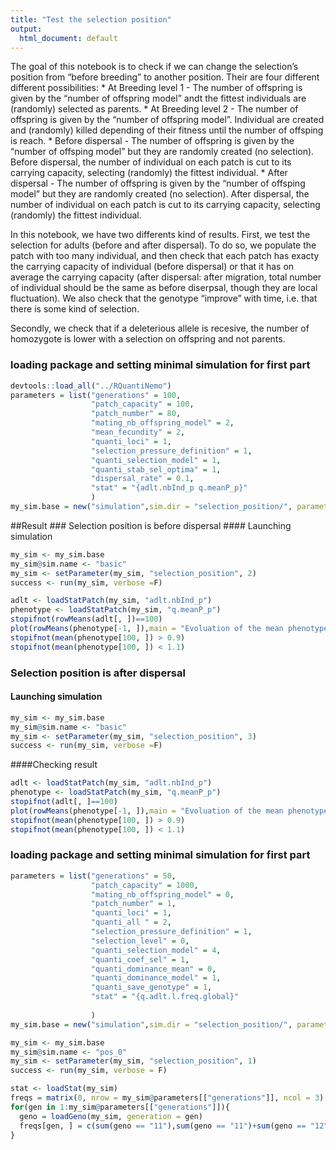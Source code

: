 ```yaml
---
title: "Test the selection position"
output:
  html_document: default
---
```

The goal of this notebook is to check if we can change the selection's position from "before breeding" to another position. 
Their are four different different possibilities:
 * At Breeding level 1 - The number of offspring is given by the "number of offspring model" andt the fittest individuals are (randomly) selected as parents.
 * At Breeding level 2 - The number of offspring is given by the "number of offspring model". Individual are created and (randomly) killed depending of their fitness until the number of offsping is reach.
 * Before dispersal - The number of offspring is given by the "number of offsping model" but they are randomly created (no selection). Before dispersal, the number of individual on each patch is cut to its carrying capacity, selecting (randomly) the fittest individual. 
  * After dispersal - The number of offspring is given by the "number of offsping model" but they are randomly created (no selection). After dispersal, the number of individual on each patch is cut to its carrying capacity, selecting (randomly) the fittest individual.
  
In this notebook, we have two differents kind of results. First, we test the selection for adults (before and after dispersal).
To do so, we populate the patch with too many individual, and then check that each patch has exacty the carrying capacity of individual (before dispersal) or that it has on average the carrying capacity (after dispersal: after migration, total number of individual should be the same as before diserpsal, though they are local fluctuation). We also check that the genotype "improve" with time, i.e. that there is some kind of selection. 

Secondly, we check that if a deleterious allele is recesive, the number of homozygote is lower with a selection on offspring and not parents. 

### loading package and setting minimal simulation for first part
```r
devtools::load_all("../RQuantiNemo")
parameters = list("generations" = 100,
                  "patch_capacity" = 100,
                  "patch_number" = 80,
                  "mating_nb_offspring_model" = 2,
                  "mean_fecundity" = 2,
                  "quanti_loci" = 1,
                  "selection_pressure_definition" = 1,
                  "quanti_selection_model" = 1,
                  "quanti_stab_sel_optima" = 1,
                  "dispersal_rate" = 0.1,
                  "stat" = "{adlt.nbInd_p q.meanP_p}"
                  )
my_sim.base = new("simulation",sim.dir = "selection_position/", parameters = parameters)
```
##Result
### Selection position is before dispersal
#### Launching simulation
```r
my_sim <- my_sim.base
my_sim@sim.name <- "basic"
my_sim <- setParameter(my_sim, "selection_position", 2)
success <- run(my_sim, verbose =F)
```

```r
adlt <- loadStatPatch(my_sim, "adlt.nbInd_p")
phenotype <- loadStatPatch(my_sim, "q.meanP_p")
stopifnot(rowMeans(adlt[, ])==100)
plot(rowMeans(phenotype[-1, ]),main = "Evoluation of the mean phenotype", ylab = "Mean phenotype",xlab = "Generations")
stopifnot(mean(phenotype[100, ]) > 0.9)
stopifnot(mean(phenotype[100, ]) < 1.1)
```

### Selection position is after dispersal
#### Launching simulation
```r
my_sim <- my_sim.base
my_sim@sim.name <- "basic"
my_sim <- setParameter(my_sim, "selection_position", 3)
success <- run(my_sim, verbose =F)
```
####Checking result
```r
adlt <- loadStatPatch(my_sim, "adlt.nbInd_p")
phenotype <- loadStatPatch(my_sim, "q.meanP_p")
stopifnot(adlt[, ]==100)
plot(rowMeans(phenotype[-1, ]),main = "Evoluation of the mean phenotype", ylab = "Mean phenotype",xlab = "Generations")
stopifnot(mean(phenotype[100, ]) > 0.9)
stopifnot(mean(phenotype[100, ]) < 1.1)
```

### loading package and setting minimal simulation for first part
```r
parameters = list("generations" = 50,
                  "patch_capacity" = 1000,
                  "mating_nb_offspring_model" = 0,
                  "patch_number" = 1,
                  "quanti_loci" = 1,
                  "quanti_all " = 2, 
                  "selection_pressure_definition" = 1,
                  "selection_level" = 0,
                  "quanti_selection_model" = 4,
                  "quanti_coef_sel" = 1,
                  "quanti_dominance_mean" = 0,
                  "quanti_dominance_model" = 1,
                  "quanti_save_genotype" = 1,
                  "stat" = "{q.adlt.l.freq.global}"
                  
                  )
my_sim.base = new("simulation",sim.dir = "selection_position/", parameters = parameters)
```

```r
my_sim <- my_sim.base
my_sim@sim.name <- "pos_0"
my_sim <- setParameter(my_sim, "selection_position", 1)
success <- run(my_sim, verbose = F)
```

```r
stat <- loadStat(my_sim)
freqs = matrix(0, nrow = my_sim@parameters[["generations"]], ncol = 3)
for(gen in 1:my_sim@parameters[["generations"]]){
  geno = loadGeno(my_sim, generation = gen)
  freqs[gen, ] = c(sum(geno == "11"),sum(geno == "11")+sum(geno == "12"),sum(geno == "22"))/ my_sim@parameters[["patch_capacity"]]
}

```


